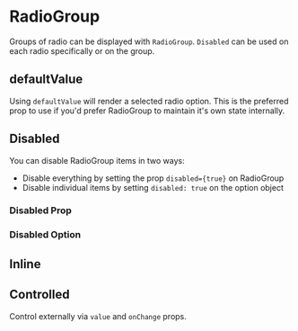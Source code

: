 
<Meta component={RadioGroup} title="Docs/RadioGroup" />

# RadioGroup

Groups of radio can be displayed with `RadioGroup`. `Disabled` can be used on each radio specifically or on the group.

## defaultValue

Using `defaultValue` will render a selected radio option. This is the preferred prop to use if you'd prefer RadioGroup to maintain it's own state internally.

<Editor code={basicStory} />

## Disabled

You can disable RadioGroup items in two ways:

- Disable everything by setting the prop `disabled={true}` on RadioGroup
- Disable individual items by setting `disabled: true` on the option object

### Disabled Prop

<Editor code={disabledGroupStory} />

### Disabled Option

<Editor code={disabledItemStory} />

## Inline

<Editor code={inlineStory} />

## Controlled

Control externally via `value` and `onChange` props.

<Editor code={controlledStory} />

<ArgsTable of={RadioGroup} exclude={excludedProps} />
